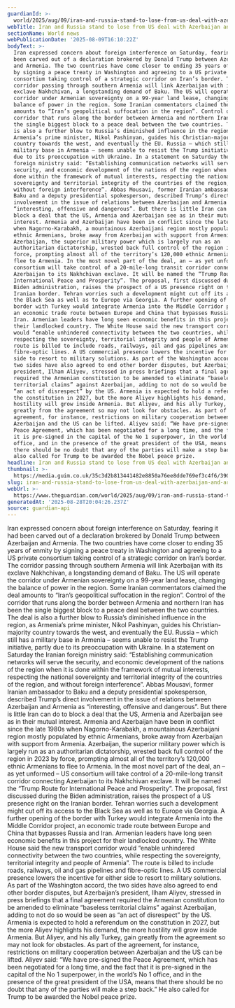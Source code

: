 ```yaml
---
guardianId: >-
  world/2025/aug/09/iran-and-russia-stand-to-lose-from-us-deal-with-azerbaijan-and-armenia
webTitle: Iran and Russia stand to lose from US deal with Azerbaijan and Armenia
sectionName: World news
webPublicationDate: '2025-08-09T16:10:22Z'
bodyText: >-
  Iran expressed concern about foreign interference on Saturday, fearing it had
  been carved out of a declaration brokered by Donald Trump between Azerbaijan
  and Armenia. The two countries have come closer to ending 35 years of enmity
  by signing a peace treaty in Washington and agreeing to a US private
  consortium taking control of a strategic corridor on Iran’s border. The
  corridor passing through southern Armenia will link Azerbaijan with its
  exclave Nakhchivan, a longstanding demand of Baku. The US will operate the
  corridor under Armenian sovereignty on a 99-year land lease, changing the
  balance of power in the region. Some Iranian commentators claimed the deal
  amounts to “Iran’s geopolitical suffocation in the region”. Control of the
  corridor that runs along the border between Armenia and northern Iran has been
  the single biggest block to a peace deal between the two countries. The deal
  is also a further blow to Russia’s diminished influence in the region, as
  Armenia’s prime minister, Nikol Pashinyan, guides his Christian-majority
  country towards the west, and eventually the EU. Russia – which still has a
  military base in Armenia – seems unable to resist the Trump initiative, partly
  due to its preoccupation with Ukraine. In a statement on Saturday the Iranian
  foreign ministry said: “Establishing communication networks will serve the
  security, and economic development of the nations of the region when it is
  done within the framework of mutual interests, respecting the national
  sovereignty and territorial integrity of the countries of the region, and
  without foreign interference”. Abbas Mousavi, former Iranian ambassador to
  Baku and a deputy presidential spokesperson, described Trump’s direct
  involvement in the issue of relations between Azerbaijan and Armenia as
  “interesting, offensive and dangerous”. But there is little Iran can do to
  block a deal that the US, Armenia and Azerbaijan see as in their mutual
  interest. Armenia and Azerbaijan have been in conflict since the late 1980s
  when Nagorno-Karabakh, a mountainous Azerbaijani region mostly populated by
  ethnic Armenians, broke away from Azerbaijan with support from Armenia.
  Azerbaijan, the superior military power which is largely run as an
  authoritarian dictatorship, wrested back full control of the region in 2023 by
  force, prompting almost all of the territory’s 120,000 ethnic Armenians to
  flee to Armenia. In the most novel part of the deal, an – as yet unformed – US
  consortium will take control of a 20-mile-long transit corridor connecting
  Azerbaijan to its Nakhchivan exclave. It will be named the “Trump Route for
  International Peace and Prosperity”. The proposal, first discussed during the
  Biden administration, raises the prospect of a US presence right on the
  Iranian border. Tehran worries such a development might cut off its access to
  the Black Sea as well as to Europe via Georgia. A further opening of the
  border with Turkey would integrate Armenia into the Middle Corridor project,
  an economic trade route between Europe and China that bypasses Russia and
  Iran. Armenian leaders have long seen economic benefits in this project for
  their landlocked country. The White House said the new transport corridor
  would “enable unhindered connectivity between the two countries, while
  respecting the sovereignty, territorial integrity and people of Armenia”. The
  route is billed to include roads, railways, oil and gas pipelines and
  fibre-optic lines. A US commercial presence lowers the incentive for either
  side to resort to military solutions. As part of the Washington accord, the
  two sides have also agreed to end other border disputes, but Azerbaijan’s
  president, Ilham Aliyev, stressed in press briefings that a final agreement
  required the Armenian constitution to be amended to eliminate “baseless
  territorial claims” against Azerbaijan, adding to not do so would be seen as
  “an act of disrespect” by the US. Armenia is expected to hold a referendum on
  the constitution in 2027, but the more Aliyev highlights his demand, the more
  hostility will grow inside Armenia. But Aliyev, and his ally Turkey, gain
  greatly from the agreement so may not look for obstacles. As part of the
  agreement, for instance, restrictions on military cooperation between
  Azerbaijan and the US can be lifted. Aliyev said: “We have pre-signed the
  Peace Agreement, which has been negotiated for a long time, and the fact that
  it is pre-signed in the capital of the No 1 superpower, in the world’s No 1
  office, and in the presence of the great president of the USA, means that
  there should be no doubt that any of the parties will make a step back.” He
  also called for Trump to be awarded the Nobel peace prize.
headline: Iran and Russia stand to lose from US deal with Azerbaijan and Armenia
thumbnail: >-
  https://media.guim.co.uk/35c3d2b813441482e8850a76ee8dde769ef3c4f6/390_0_2764_2211/500.jpg
slug: iran-and-russia-stand-to-lose-from-us-deal-with-azerbaijan-and-armenia
webUrl: >-
  https://www.theguardian.com/world/2025/aug/09/iran-and-russia-stand-to-lose-from-us-deal-with-azerbaijan-and-armenia
generatedAt: '2025-08-28T20:04:26.237Z'
source: guardian-api
---
```

Iran expressed concern about foreign interference on Saturday, fearing it had been carved out of a declaration brokered by Donald Trump between Azerbaijan and Armenia. The two countries have come closer to ending 35 years of enmity by signing a peace treaty in Washington and agreeing to a US private consortium taking control of a strategic corridor on Iran’s border. The corridor passing through southern Armenia will link Azerbaijan with its exclave Nakhchivan, a longstanding demand of Baku. The US will operate the corridor under Armenian sovereignty on a 99-year land lease, changing the balance of power in the region. Some Iranian commentators claimed the deal amounts to “Iran’s geopolitical suffocation in the region”. Control of the corridor that runs along the border between Armenia and northern Iran has been the single biggest block to a peace deal between the two countries. The deal is also a further blow to Russia’s diminished influence in the region, as Armenia’s prime minister, Nikol Pashinyan, guides his Christian-majority country towards the west, and eventually the EU. Russia – which still has a military base in Armenia – seems unable to resist the Trump initiative, partly due to its preoccupation with Ukraine. In a statement on Saturday the Iranian foreign ministry said: “Establishing communication networks will serve the security, and economic development of the nations of the region when it is done within the framework of mutual interests, respecting the national sovereignty and territorial integrity of the countries of the region, and without foreign interference”. Abbas Mousavi, former Iranian ambassador to Baku and a deputy presidential spokesperson, described Trump’s direct involvement in the issue of relations between Azerbaijan and Armenia as “interesting, offensive and dangerous”. But there is little Iran can do to block a deal that the US, Armenia and Azerbaijan see as in their mutual interest. Armenia and Azerbaijan have been in conflict since the late 1980s when Nagorno-Karabakh, a mountainous Azerbaijani region mostly populated by ethnic Armenians, broke away from Azerbaijan with support from Armenia. Azerbaijan, the superior military power which is largely run as an authoritarian dictatorship, wrested back full control of the region in 2023 by force, prompting almost all of the territory’s 120,000 ethnic Armenians to flee to Armenia. In the most novel part of the deal, an – as yet unformed – US consortium will take control of a 20-mile-long transit corridor connecting Azerbaijan to its Nakhchivan exclave. It will be named the “Trump Route for International Peace and Prosperity”. The proposal, first discussed during the Biden administration, raises the prospect of a US presence right on the Iranian border. Tehran worries such a development might cut off its access to the Black Sea as well as to Europe via Georgia. A further opening of the border with Turkey would integrate Armenia into the Middle Corridor project, an economic trade route between Europe and China that bypasses Russia and Iran. Armenian leaders have long seen economic benefits in this project for their landlocked country. The White House said the new transport corridor would “enable unhindered connectivity between the two countries, while respecting the sovereignty, territorial integrity and people of Armenia”. The route is billed to include roads, railways, oil and gas pipelines and fibre-optic lines. A US commercial presence lowers the incentive for either side to resort to military solutions. As part of the Washington accord, the two sides have also agreed to end other border disputes, but Azerbaijan’s president, Ilham Aliyev, stressed in press briefings that a final agreement required the Armenian constitution to be amended to eliminate “baseless territorial claims” against Azerbaijan, adding to not do so would be seen as “an act of disrespect” by the US. Armenia is expected to hold a referendum on the constitution in 2027, but the more Aliyev highlights his demand, the more hostility will grow inside Armenia. But Aliyev, and his ally Turkey, gain greatly from the agreement so may not look for obstacles. As part of the agreement, for instance, restrictions on military cooperation between Azerbaijan and the US can be lifted. Aliyev said: “We have pre-signed the Peace Agreement, which has been negotiated for a long time, and the fact that it is pre-signed in the capital of the No 1 superpower, in the world’s No 1 office, and in the presence of the great president of the USA, means that there should be no doubt that any of the parties will make a step back.” He also called for Trump to be awarded the Nobel peace prize.
